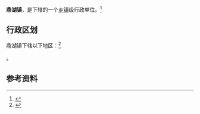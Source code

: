 {{中国乡级行政区|36/01/23/103/000}}

'''鼎湖镇'''，是{{PRC admin/fullname|36/01/23/103/000|3}}下辖的一个[[乡镇|乡镇]]级行政单位。<ref>{{PRC admin/ref sgc|{{PRC admin/parent|36/01/23/103/000}}}}</ref>

== 行政区划 ==

鼎湖镇下辖以下地区：<ref>{{PRC admin/ref sgc|36/01/23/103/000}}</ref>

{{PRC admin/children|36/01/23/103/000}}。

== 参考资料 ==

{{reflist}}

{{行政区划小作品}}
{{PRC admin/navcat|36/01/23/103/000}}